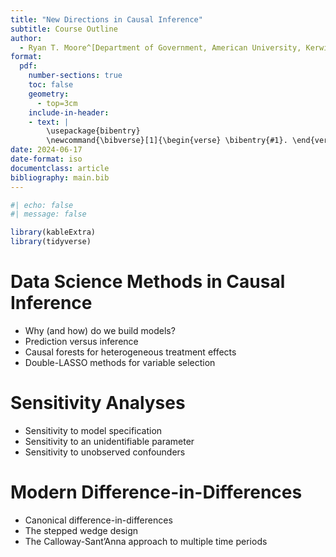 ```yaml
---
title: "New Directions in Causal Inference"
subtitle: Course Outline
author: 
  - Ryan T. Moore^[Department of Government, American University, Kerwin Hall 228, 4400 Massachusetts Avenue NW, Washington DC 20016-8130. +1 202.885.6470 (tel); `rtm` (at) `american` (dot) `edu`; http://ryantmoore.org.]
format: 
  pdf:
    number-sections: true
    toc: false
    geometry: 
      - top=3cm
    include-in-header: 
    - text: |
        \usepackage{bibentry}
        \newcommand{\bibverse}[1]{\begin{verse} \bibentry{#1}. \end{verse}}
date: 2024-06-17
date-format: iso
documentclass: article
bibliography: main.bib
---
```


```r
#| echo: false
#| message: false

library(kableExtra)
library(tidyverse)
```


# Data Science Methods in Causal Inference

- Why (and how) do we build models?
- Prediction versus inference
- Causal forests for heterogeneous treatment effects
- Double-LASSO methods for variable selection

# Sensitivity Analyses

- Sensitivity to model specification
- Sensitivity to an unidentifiable parameter
- Sensitivity to unobserved confounders

# Modern Difference-in-Differences

- Canonical difference-in-differences
- The stepped wedge design
- The Calloway-Sant'Anna approach to multiple time periods

